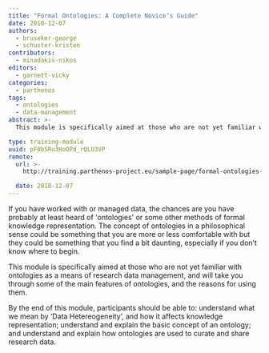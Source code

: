 ```yaml
---
title: "Formal Ontologies: A Complete Novice’s Guide"
date: 2018-12-07
authors:
  - bruseker-george
  - schuster-kristen
contributors:
  - minadakis-nikos
editors:
  - garnett-vicky
categories:
  - parthenos
tags:
  - ontologies
  - data-management
abstract: >-
  This module is specifically aimed at those who are not yet familiar with ontologies as a means of research data management, and will take you through some of the main features of ontologies, and the reasons for using them.

type: training-module
uuid: pF0b5Ru3HoOPd_rQLU3VP
remote:
  url: >-
    http://training.parthenos-project.eu/sample-page/formal-ontologies-a-complete-novices-guide/

  date: 2018-12-07
---
```


If you have worked with or managed data, the chances are you have probably at least heard of 'ontologies' or some other methods of formal knowledge representation. The concept of ontologies in a philosophical sense could be something that you are more or less comfortable with but they could be something that you find a bit daunting, especially if you don’t know where to begin.

This module is specifically aimed at those who are not yet familiar with ontologies as a means of research data management, and will take you through some of the main features of ontologies, and the reasons for using them.

By the end of this module, participants should be able to: understand what we mean by ‘Data Hetereogeneity’, and how it affects knowledge representation; understand and explain the basic concept of an ontology; and understand and explain how ontologies are used to curate and share research data.

<CTA
  title="Interested in learning more?"
  subtitle="Check out Formal Ontologies: A Complete Novice’s Guide on PARTHENOS"
  url="http://training.parthenos-project.eu/sample-page/formal-ontologies-a-complete-novices-guide/"
/>
